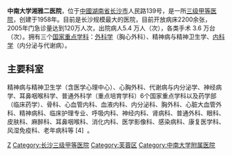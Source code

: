 {{Hospital Clinic Information
|name                          = 中南大学湘雅二医院
|else_name                     = The Second Xiangya Hospital of Central South University
|logo                          = [[File:湘雅二医院院徽.jpg|160px]]
|abbreviated_name              = 湘雅二医院
|open_date                     = 1958年
|closing_date                  =
|area                          = 
|location                      = {{CHN}}[[湖南省|湖南省]][[长沙市|长沙市]][[芙蓉区|芙蓉区]]人民中路139号
|coordinates = {{coord|28.19093|112.98856|display=inline,title}}
|telephone_no                  = {{tel|86|731|85295888}}
|Division_of_medical_liability = [[三级甲等医院|三级甲等医院]]
|sickbed                       = 3500张
|special_medical               = 
|key_people                    = 周智广（院长）<br />罗爱静（党委书记）
|manager                       = 
|num_employees                 = 4985人
|homepage                      = http://www.xyeyy.com/index.htm
|footnotes                     =
|width                         = 
}}

'''中南大学湘雅二医院'''，位于[[中國|中國]][[湖南省|湖南省]][[长沙市|长沙市]]人民路139号，是一所[[三级甲等医院|三级甲等医院]]，创建于1958年。目前是长沙规模最大的医院，目前开放病床2200余张，2005年门急诊量达到120万人次，出院病人5.4 万人（次），各类手术 3.6 万台（次）。拥有三个[[国家重点学科|国家重点学科]]：[[外科学|外科学]]（胸心外科）、精神病与精神卫生学、[[内科学|内科学]]（内分泌与代谢病）。

== 主要科室 ==
精神病与精神卫生学（含医学心理中心）、心胸外科、代谢病与内分泌学、神经病学、耳鼻咽喉科学、普通外科学（重点培育学科）6个国家重点学科以及药学部（临床药学）、骨科、心血管内科、血液内科、内分泌科、胸外科、心脏大血管外科、精神病科、临床护理专业、呼吸内科、神经内科、肾病科、普通外科、眼科、皮肤科、麻醉科、耳鼻咽喉科、消化内科、医学影像科、感染病科、康复医学科、风湿免疫科、老年病科等 [4]  。

{{Hospital-stub}}

{{中华人民共和国国家卫生健康委员会直属（管理）医院}}
[[Category:中华人民共和国国家卫生健康委员会直属（管理）医院|Z]]
[[Category:长沙三级甲等医院|Category:长沙三级甲等医院]]
[[Category:芙蓉区|Category:芙蓉区]]
[[Category:中南大学附属医院|Category:中南大学附属医院]]